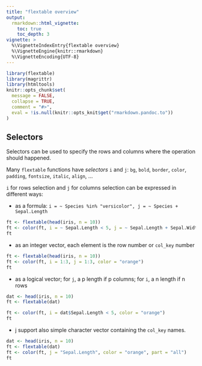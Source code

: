 ```yaml
---
title: "flextable overview"
output: 
  rmarkdown::html_vignette:
    toc: true 
    toc_depth: 3
vignette: >
  %\VignetteIndexEntry{flextable overview}
  %\VignetteEngine{knitr::rmarkdown}
  %\VignetteEncoding{UTF-8}
---
```


```r
library(flextable)
library(magrittr)
library(htmltools)
knitr::opts_chunk$set(
  message = FALSE,
  collapse = TRUE,
  comment = "#>", 
  eval = !is.null(knitr::opts_knit$get("rmarkdown.pandoc.to"))
)
```

## Selectors

Selectors can be used to specify the rows and columns where the operation should happened.

Many `flextable` functions have *selectors* `i` and `j`: `bg`, `bold`, 
`border`, `color`, `padding`, `fontsize`, `italic`, `align`, ... 

`i` for rows selection and `j` for columns selection can be expressed in different ways:

* as a formula: `i = ~ Species %in% "versicolor", j = ~ Species + Sepal.Length`

```r
ft <- flextable(head(iris, n = 10))
ft <- color(ft, i = ~ Sepal.Length < 5, j = ~ Sepal.Length + Sepal.Width, color = "orange")
ft
```

* as an integer vector, each element is the row number or `col_key` number

```r
ft <- flextable(head(iris, n = 10))
ft <- color(ft, i = 1:3, j = 1:3, color = "orange")
ft
```

* as a logical vector; for `j`, a p length if p columns; for `i`, a n length if n rows

```r
dat <- head(iris, n = 10)
ft <- flextable(dat)

ft <- color(ft, i = dat$Sepal.Length < 5, color = "orange")
ft
```

* j support also simple character vector containing the `col_key` names.

```r
dat <- head(iris, n = 10)
ft <- flextable(dat)
ft <- color(ft, j = "Sepal.Length", color = "orange", part = "all")
ft
```



